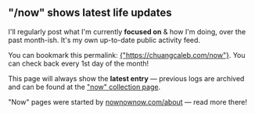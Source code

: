 ## "/now" shows latest life updates

I'll regularly post what I'm currently **focused on** & how I'm doing, over the past month-ish. It's my own up-to-date public activity feed.

You can bookmark this permalink: <a href='https://chuangcaleb.com/now' >{"https://chuangcaleb.com/now"}</a>. You can check back every 1st day of the month!

This page will always show the **latest entry** — previous logs are archived and can be found at the ["now" collection page](/notes/now).

"Now" pages were started by [nownownow.com/about](https://nownownow.com/about) — read more there!

